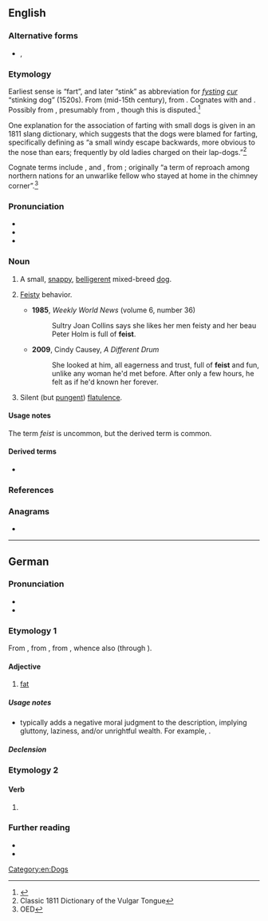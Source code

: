 {{also|Feist}}
==English==
{{wikipedia}}

===Alternative forms===
* {{l|en|fist}}, {{l|en|fice}}

===Etymology===
Earliest sense is “fart”, and later “stink” as abbreviation for ''[[fysting]] [[cur]]'' “stinking dog” (1520s). From {{inh|en|enm|fysten}} (mid-15th century), from {{inh|en|ang|-}}. Cognates with {{cog|dum|veest}} and {{cog|nl|vijst}}. Possibly from {{der|en|gem-pro|*fistiz||a fart}}, presumably from {{der|en|ine-pro|*pesd-}}, though this is disputed.<ref>{{R:Online_Etymology_Dictionary}}</ref>

One explanation for the association of farting with small dogs is given in an 1811 slang dictionary, which suggests that the dogs were blamed for farting, specifically defining {{m|en|fice}} as “a small windy escape backwards, more obvious to the nose than ears; frequently by old ladies charged on their lap-dogs.”<ref>Classic 1811 Dictionary of the Vulgar Tongue</ref>

Cognate terms include {{cog|de|Fist||soft fart}}, {{cog|da|fise||to blow, to fart}} and {{cog|enm|askefise||bellows|lit=fire-blower, ash-blower}}, from {{cog|non|-}}; originally “a term of reproach among northern nations for an unwarlike fellow who stayed at home in the chimney corner”.<ref>OED</ref>

===Pronunciation===
* {{IPA|en|/faɪst/}}
* {{audio|en|LL-Q1860 (eng)-Vealhurl-feist.wav |Audio (UK)}}
* {{rhymes|en|aɪst|s=1}}

===Noun===
{{en-noun|~}}

# {{lb|en|US|regional|countable}} A small, [[snappy]], [[belligerent]] mixed-breed [[dog]].
# {{lb|en|uncountable}} [[feisty|Feisty]] behavior.
#* '''1985''', ''Weekly World News'' (volume 6, number 36)
#*: Sultry Joan Collins says she likes her men feisty and her beau Peter Holm is full of '''feist'''.
#* '''2009''', Cindy Causey, ''A Different Drum''
#*: She looked at him, all eagerness and trust, full of '''feist''' and fun, unlike any woman he'd met before. After only a few hours, he felt as if he'd known her forever.
# {{lb|en|vulgar}} Silent (but [[pungent]]) [[flatulence]].
#: {{synonyms|en|SBD}}

====Usage notes====
The term ''feist'' is uncommon, but the derived term {{m|en|feisty}} is common.

====Derived terms====
* {{l|en|feisty}}

===References===
<references/>

===Anagrams===
* {{anagrams|en|a=efist|Feits|Fites|Stief|fetis}}

[[Category:en:Dogs]]

----

==German==

===Pronunciation===
* {{IPA|de|/faɪ̯st/}}
* {{audio|de|De-feist.ogg|Audio}}

===Etymology 1===
From {{inh|de|gmh|veizet}}, from {{inh|de|goh|feizzit}}, from {{inh|de|gmw-pro|*faitid}}, whence also {{m|de|fett}} (through {{cog|gml|-}}).

====Adjective====
{{de-adj|er|feistesten}}

# {{lb|de|pejorative|now|chiefly|literary}} [[fat]] {{gloss|of a person}}

=====Usage notes=====
* {{m|de||Feist}} typically adds a negative moral judgment to the description, implying gluttony, laziness, and/or unrightful wealth. For example, {{m|de||ein feister Kapitalist|t=a fat capitalist}}.

=====Declension=====
{{de-decl-adj|feist|feister|feistest}}

===Etymology 2===
{{nonlemma}}

====Verb====
{{head|de|verb form}}

# {{verb form of|de|feien||2|s|pres}}

===Further reading===
* {{R:Duden}}
* {{R:Grimm|feiszt}}